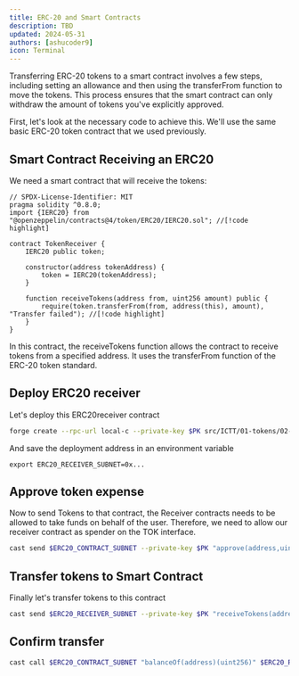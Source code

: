 ```yaml
---
title: ERC-20 and Smart Contracts
description: TBD
updated: 2024-05-31
authors: [ashucoder9]
icon: Terminal
---
```


Transferring ERC-20 tokens to a smart contract involves a few steps, including setting an allowance and then using the transferFrom function to move the tokens. This process ensures that the smart contract can only withdraw the amount of tokens you've explicitly approved.

First, let's look at the necessary code to achieve this. We'll use the same basic ERC-20 token contract that we used previously. 

## Smart Contract Receiving an ERC20

We need a smart contract that will receive the tokens:

```solidity 
// SPDX-License-Identifier: MIT
pragma solidity ^0.8.0;
import {IERC20} from "@openzeppelin/contracts@4/token/ERC20/IERC20.sol"; //[!code highlight]

contract TokenReceiver {
    IERC20 public token;

    constructor(address tokenAddress) {
        token = IERC20(tokenAddress);
    }

    function receiveTokens(address from, uint256 amount) public {
        require(token.transferFrom(from, address(this), amount), "Transfer failed"); //[!code highlight]
    }
}
```

In this contract, the receiveTokens function allows the contract to receive tokens from a specified address. It uses the transferFrom function of the ERC-20 token standard.

## Deploy ERC20 receiver
Let's deploy this ERC20receiver contract

```bash
forge create --rpc-url local-c --private-key $PK src/ICTT/01-tokens/02-erc20-receiver.sol:TokenReceiver --constructor-args $ERC20_CONTRACT_SUBNET
```

And save the deployment address in an environment variable
```
export ERC20_RECEIVER_SUBNET=0x...
```

## Approve token expense

Now to send Tokens to that contract, the Receiver contracts needs to be allowed to take funds on behalf of the user. Therefore, we need to allow our receiver contract as spender on the TOK interface.

```bash
cast send $ERC20_CONTRACT_SUBNET --private-key $PK "approve(address,uint256)" $ERC20_RECEIVER_SUBNET 20ether --rpc-url mysubnet
```

## Transfer tokens to Smart Contract

Finally let's transfer tokens to this contract

```bash
cast send $ERC20_RECEIVER_SUBNET --private-key $PK "receiveTokens(address,uint256)" $EWOQ 2ether --rpc-url mysubnet
```

## Confirm transfer


```bash
cast call $ERC20_CONTRACT_SUBNET "balanceOf(address)(uint256)" $ERC20_RECEIVER_SUBNET --rpc-url mysubnet
```